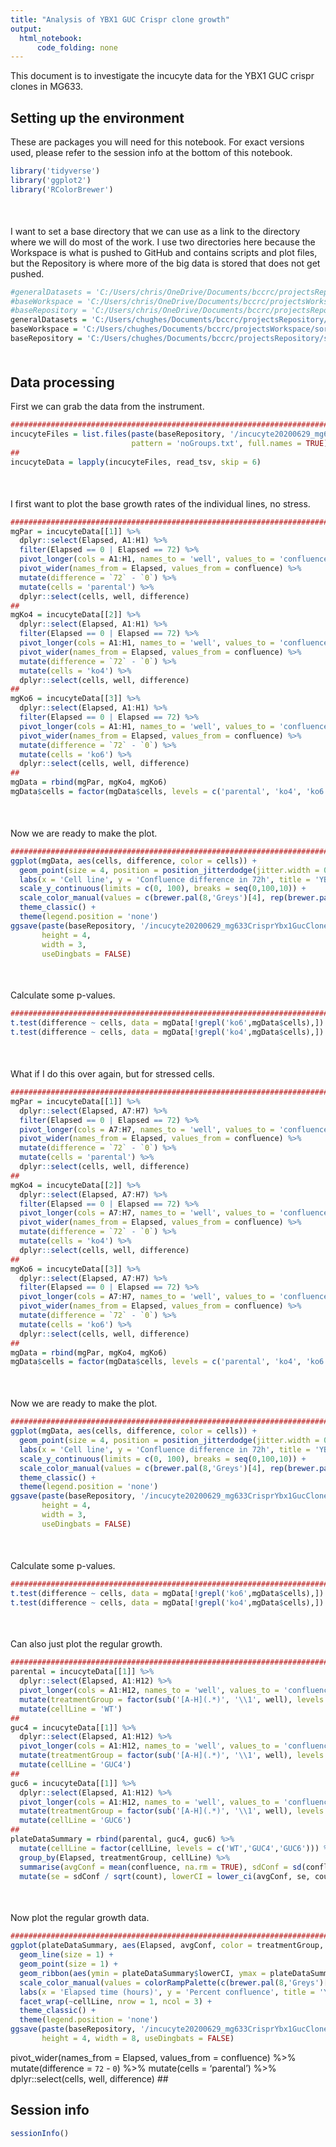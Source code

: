 ```yaml
---
title: "Analysis of YBX1 GUC Crispr clone growth"
output:
  html_notebook:
      code_folding: none
---
```


This document is to investigate the incucyte data for the YBX1 GUC crispr clones in MG633. 

## Setting up the environment

These are packages you will need for this notebook. For exact versions used, please refer to the session info at the bottom of this notebook.

```r
library('tidyverse')
library('ggplot2')
library('RColorBrewer')
```

<div style="margin-bottom:50px;"></div>

I want to set a base directory that we can use as a link to the directory where we will do most of the work. I use two directories here because the Workspace is what is pushed to GitHub and contains scripts and plot files, but the Repository is where more of the big data is stored that does not get pushed.

```r
#generalDatasets = 'C:/Users/chris/OneDrive/Documents/bccrc/projectsRepository/generalDatasets'
#baseWorkspace = 'C:/Users/chris/OneDrive/Documents/bccrc/projectsWorkspace/sorensenLab/relatedToYbx1'
#baseRepository = 'C:/Users/chris/OneDrive/Documents/bccrc/projectsRepository/sorensenLab/relatedToYbx1'
generalDatasets = 'C:/Users/chughes/Documents/bccrc/projectsRepository/generalDatasets'
baseWorkspace = 'C:/Users/chughes/Documents/bccrc/projectsWorkspace/sorensenLab/relatedToYbx1'
baseRepository = 'C:/Users/chughes/Documents/bccrc/projectsRepository/sorensenLab/relatedToYbx1'
```

<div style="margin-bottom:50px;"></div>

## Data processing

First we can grab the data from the instrument.

```r
##########################################################################################
incucyteFiles = list.files(paste(baseRepository, '/incucyte20200629_mg633CrisprYbx1GucClonesTbhp/', sep = ''),
                           pattern = 'noGroups.txt', full.names = TRUE)
##
incucyteData = lapply(incucyteFiles, read_tsv, skip = 6)
```

<div style="margin-bottom:50px;"></div>

I first want to plot the base growth rates of the individual lines, no stress.

```r
##########################################################################################
mgPar = incucyteData[[1]] %>%
  dplyr::select(Elapsed, A1:H1) %>%
  filter(Elapsed == 0 | Elapsed == 72) %>%
  pivot_longer(cols = A1:H1, names_to = 'well', values_to = 'confluence') %>%
  pivot_wider(names_from = Elapsed, values_from = confluence) %>%
  mutate(difference = `72` - `0`) %>%
  mutate(cells = 'parental') %>%
  dplyr::select(cells, well, difference)
##
mgKo4 = incucyteData[[2]] %>%
  dplyr::select(Elapsed, A1:H1) %>%
  filter(Elapsed == 0 | Elapsed == 72) %>%
  pivot_longer(cols = A1:H1, names_to = 'well', values_to = 'confluence') %>%
  pivot_wider(names_from = Elapsed, values_from = confluence) %>%
  mutate(difference = `72` - `0`) %>%
  mutate(cells = 'ko4') %>%
  dplyr::select(cells, well, difference)
##
mgKo6 = incucyteData[[3]] %>%
  dplyr::select(Elapsed, A1:H1) %>%
  filter(Elapsed == 0 | Elapsed == 72) %>%
  pivot_longer(cols = A1:H1, names_to = 'well', values_to = 'confluence') %>%
  pivot_wider(names_from = Elapsed, values_from = confluence) %>%
  mutate(difference = `72` - `0`) %>%
  mutate(cells = 'ko6') %>%
  dplyr::select(cells, well, difference)
##
mgData = rbind(mgPar, mgKo4, mgKo6)
mgData$cells = factor(mgData$cells, levels = c('parental', 'ko4', 'ko6'))
```

<div style="margin-bottom:50px;"></div>

Now we are ready to make the plot.

```r
##########################################################################################
ggplot(mgData, aes(cells, difference, color = cells)) +
  geom_point(size = 4, position = position_jitterdodge(jitter.width = 0.50), alpha = 0.5) +
  labs(x = 'Cell line', y = 'Confluence difference in 72h', title = 'YBX1 GUC clone growth') +
  scale_y_continuous(limits = c(0, 100), breaks = seq(0,100,10)) +
  scale_color_manual(values = c(brewer.pal(8,'Greys')[4], rep(brewer.pal(8,'RdBu')[1],2))) +
  theme_classic() +
  theme(legend.position = 'none')
ggsave(paste(baseRepository, '/incucyte20200629_mg633CrisprYbx1GucClonesTbhp/scatter_mg633Ybx1GucGrowthDifference.pdf', sep = ''),
       height = 4,
       width = 3,
       useDingbats = FALSE)
```

<div style="margin-bottom:50px;"></div>

Calculate some p-values.

```r
##########################################################################################
t.test(difference ~ cells, data = mgData[!grepl('ko6',mgData$cells),])
t.test(difference ~ cells, data = mgData[!grepl('ko4',mgData$cells),])
```

<div style="margin-bottom:50px;"></div>

What if I do this over again, but for stressed cells.

```r
##########################################################################################
mgPar = incucyteData[[1]] %>%
  dplyr::select(Elapsed, A7:H7) %>%
  filter(Elapsed == 0 | Elapsed == 72) %>%
  pivot_longer(cols = A7:H7, names_to = 'well', values_to = 'confluence') %>%
  pivot_wider(names_from = Elapsed, values_from = confluence) %>%
  mutate(difference = `72` - `0`) %>%
  mutate(cells = 'parental') %>%
  dplyr::select(cells, well, difference)
##
mgKo4 = incucyteData[[2]] %>%
  dplyr::select(Elapsed, A7:H7) %>%
  filter(Elapsed == 0 | Elapsed == 72) %>%
  pivot_longer(cols = A7:H7, names_to = 'well', values_to = 'confluence') %>%
  pivot_wider(names_from = Elapsed, values_from = confluence) %>%
  mutate(difference = `72` - `0`) %>%
  mutate(cells = 'ko4') %>%
  dplyr::select(cells, well, difference)
##
mgKo6 = incucyteData[[3]] %>%
  dplyr::select(Elapsed, A7:H7) %>%
  filter(Elapsed == 0 | Elapsed == 72) %>%
  pivot_longer(cols = A7:H7, names_to = 'well', values_to = 'confluence') %>%
  pivot_wider(names_from = Elapsed, values_from = confluence) %>%
  mutate(difference = `72` - `0`) %>%
  mutate(cells = 'ko6') %>%
  dplyr::select(cells, well, difference)
##
mgData = rbind(mgPar, mgKo4, mgKo6)
mgData$cells = factor(mgData$cells, levels = c('parental', 'ko4', 'ko6'))
```

<div style="margin-bottom:50px;"></div>

Now we are ready to make the plot.

```r
##########################################################################################
ggplot(mgData, aes(cells, difference, color = cells)) +
  geom_point(size = 4, position = position_jitterdodge(jitter.width = 0.50)) +
  labs(x = 'Cell line', y = 'Confluence difference in 72h', title = 'YBX1 GUC clone growth - tBHP') +
  scale_y_continuous(limits = c(0, 100), breaks = seq(0,100,10)) +
  scale_color_manual(values = c(brewer.pal(8,'Greys')[4], rep(brewer.pal(8,'RdBu')[1],2))) +
  theme_classic() +
  theme(legend.position = 'none')
ggsave(paste(baseRepository, '/incucyte20200629_mg633CrisprYbx1GucClonesTbhp/scatter_mg633Ybx1GucGrowthDifferenceTbhp18uM.pdf', sep = ''),
       height = 4,
       width = 3,
       useDingbats = FALSE)
```

<div style="margin-bottom:50px;"></div>

Calculate some p-values.

```r
##########################################################################################
t.test(difference ~ cells, data = mgData[!grepl('ko6',mgData$cells),])
t.test(difference ~ cells, data = mgData[!grepl('ko4',mgData$cells),])
```

<div style="margin-bottom:50px;"></div>

Can also just plot the regular growth.

```r
##########################################################################################
parental = incucyteData[[1]] %>%
  dplyr::select(Elapsed, A1:H12) %>%
  pivot_longer(cols = A1:H12, names_to = 'well', values_to = 'confluence') %>%
  mutate(treatmentGroup = factor(sub('[A-H](.*)', '\\1', well), levels = seq(1,12,1))) %>%
  mutate(cellLine = 'WT')
##
guc4 = incucyteData[[1]] %>%
  dplyr::select(Elapsed, A1:H12) %>%
  pivot_longer(cols = A1:H12, names_to = 'well', values_to = 'confluence') %>%
  mutate(treatmentGroup = factor(sub('[A-H](.*)', '\\1', well), levels = seq(1,12,1))) %>%
  mutate(cellLine = 'GUC4')
##
guc6 = incucyteData[[1]] %>%
  dplyr::select(Elapsed, A1:H12) %>%
  pivot_longer(cols = A1:H12, names_to = 'well', values_to = 'confluence') %>%
  mutate(treatmentGroup = factor(sub('[A-H](.*)', '\\1', well), levels = seq(1,12,1))) %>%
  mutate(cellLine = 'GUC6')
##
plateDataSummary = rbind(parental, guc4, guc6) %>%
  mutate(cellLine = factor(cellLine, levels = c('WT','GUC4','GUC6'))) %>%
  group_by(Elapsed, treatmentGroup, cellLine) %>%
  summarise(avgConf = mean(confluence, na.rm = TRUE), sdConf = sd(confluence, na.rm = TRUE), count = n()) %>%
  mutate(se = sdConf / sqrt(count), lowerCI = lower_ci(avgConf, se, count), upperCI = upper_ci(avgConf, se, count))
```

<div style="margin-bottom:50px;"></div>

Now plot the regular growth data.

```r
##########################################################################################
ggplot(plateDataSummary, aes(Elapsed, avgConf, color = treatmentGroup, group = treatmentGroup)) +
  geom_line(size = 1) +
  geom_point(size = 1) +
  geom_ribbon(aes(ymin = plateDataSummary$lowerCI, ymax = plateDataSummary$upperCI), linetype = 2, alpha = 0.1) +
  scale_color_manual(values = colorRampPalette(c(brewer.pal(8,'Greys')[4], brewer.pal(8,'RdBu')[1]))(12)) +
  labs(x = 'Elapsed time (hours)', y = 'Percent confluence', title = 'YBX1 GUC clone groth - tBHP') +
  facet_wrap(~cellLine, nrow = 1, ncol = 3) +
  theme_classic() +
  theme(legend.position = 'none')
ggsave(paste(baseRepository, '/incucyte20200629_mg633CrisprYbx1GucClonesTbhp/line_gucCloneViabilityCurves.pdf', sep = ''),
       height = 4, width = 8, useDingbats = FALSE)
```





  pivot_wider(names_from = Elapsed, values_from = confluence) %>%
  mutate(difference = `72` - `0`) %>%
  mutate(cells = 'parental') %>%
  dplyr::select(cells, well, difference)
##



## Session info

```r
sessionInfo()
```
